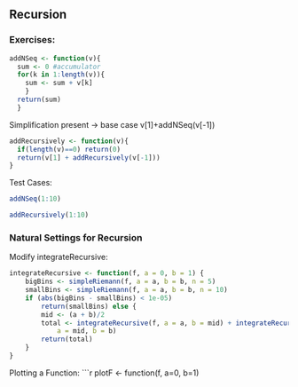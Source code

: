 ## Recursion 

### Exercises:

```r
addNSeq <- function(v){
  sum <- 0 #accumulator
  for(k in 1:length(v)){
    sum <- sum + v[k]
    }
  return(sum)
  }
``` 
Simplification
  present -> base case
  v[1]+addNSeq(v[-1])
  
```r
addRecursively <- function(v){
  if(length(v)==0) return(0)
  return(v[1] + addRecursively(v[-1]))
}
```

Test Cases:
```r
addNSeq(1:10)
``` 
```r
addRecursively(1:10)
```

### Natural Settings for Recursion

Modify integrateRecursive:
```r
integrateRecursive <- function(f, a = 0, b = 1) {
    bigBins <- simpleRiemann(f, a = a, b = b, n = 5)
    smallBins <- simpleRiemann(f, a = a, b = b, n = 10)
    if (abs(bigBins - smallBins) < 1e-05) 
        return(smallBins) else {
        mid <- (a + b)/2
        total <- integrateRecursive(f, a = a, b = mid) + integrateRecursive(f, 
            a = mid, b = b)
        return(total)
    }
}
```

Plotting a Function:
```r
plotF <- function(f, a=0, b=1)
